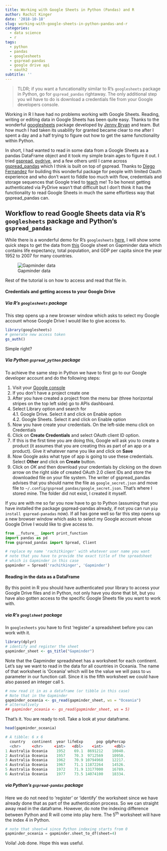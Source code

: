 ```yaml
---
title: Working with Google Sheets in Python (Pandas) and R
author: Rachit Kinger
date: '2018-10-18'
slug: working-with-google-sheets-in-python-pandas-and-r
categories:
  - data science
  - r
tags:
  - python
  - pandas
  - googlesheets
  - gspread-pandas
  - google drive api
  - oauth2
subtitle: ''
---
```

> TLDR; if you want a funcationality similar to R's `googlesheets` package in Python, go for `gspread_pandas` rightaway. The only additional step you wil have to do is download a credentials file from your Google developers console. 

Working in R I have had no problems working with Google Sheets. Reading, writing or editing data in Google Sheets has been quite easy. Thanks to the wonderful [googlesheets](https://github.com/jennybc/googlesheets) package developed by [Jenny Bryan](https://jennybryan.org/) and team. But how much I had taken its usability for granted became clear to me after I spent a day and a half trying to figure out how to get the same functionality within Python.  

In short, I had wanted to read in some data from a Google Sheets as a pandas DataFrame object and it took my simple brain ages to figure it out. I tried [gspread](https://github.com/burnash/gspread), [pydrive](https://pythonhosted.org/PyDrive/quickstart.html), and a few others until I came across [gspread_pandas](https://pypi.org/project/gspread-pandas/) which I think is built on top of gspread. Thanks to [Diego Fernandez](https://github.com/aiguofer) for building this wonderful package for people with limited Oauth experience and who don't want to fiddle too much with flow, credentials and storage sequences that Google tried to [teach](https://developers.google.com/identity/protocols/OAuth2) me! To be honest getting authenticated via PyDrive wasn't that difficult but I don't think it has the functionality to read Google Sheets in much the same effortless way that gspread_pandas can.  

## Workflow to read Google Sheets data via R's `googlesheets` package and Python's `gspread_pandas`  

While there is a wonderful demo for R's `googlesheets` [here](https://github.com/jennybc/googlesheets), I will show some quick steps to get the data from [this](https://docs.google.com/spreadsheets/d/1Bmf8aK8VAMY4UHu2dN-4YwkhsIoh4yl3mTrhVWwN5ZQ/edit?usp=sharing) Google sheet on Gapminder data which contains life expectancy, total population, and GDP per capita since the year 1952 to 2007 for many countries.  
  
  
![Gapminder data](/post/2018-10-18-working-with-google-sheets-in-python-pandas-and-r_files/gapminder_googlesheets.png)  

Rest of the tutorial is on how to access and read that file in. 

#### Credentials and getting access to your Google Drive  
##### Via R's `googlesheets` package  
This step opens up a new browser window which asks to select my Google account whose Google Drive I would like to give access to.  

```r
library(googlesheets)
# generate new access token  
gs_auth()
```

Simple right?  

##### Via Python `gspread_python` package  
To achieve the same step in Python we have to first go to our Google developer account and do the following steps:  

1. Visit your [Google console](https://console.developers.google.com)  
2. If you don't have a project create one  
3. After you have created a project from the menu bar (three horizontal stripes on the top left side) go to APIs dashboard.  
4. Select Library option and search for  
  4.1. Google Drive. Select it and click on Enable option  
  4.2. Google Sheets. Select it and click on Enable option  
5. Now you have create your credentials. On the left-side menu click on Credentials  
6. Click on **Create Credentials** and select OAuth client ID option.  
7. If this is the first time you are doing this, Google will ask you to create a product (it assumes that you are creating this as part of an app or a product). Give it whatever name you like and click on **Save**  
8. Now Google asks what type of app is going to use these credentials. Select **Other** and click on **Create** button.  
9. Click on *OK* and then download your credentials by clicking on the down arrow on the right side of created OAuth 2.0 client IDs and store the downloaded file on your file system. The writer of gspread_pandas advises that you should name the file as `google_secret.json` and move file to `~/.config/gspread_pandas/google_secret.json`. That's where I stored mine. The folder did not exist, I created it myself.  

If you are with me so far you now have to go to Python (assuming that you have installed the package gspread-pandas already, if not you can run `pip install gspread-panadas` now). If all has gone well so far this step opens up a new browser window which asks to select my Google account whose Google Drive I would like to give access to.  

```python
from __future__ import print_function
import pandas as pd
from gspread_pandas import Spread, Client  

# replace my name 'rachitkinger' with whatever user name you want  
# note that you have to provide the exact title of the spreadsheet
# which is Gapminder in this case  
gapminder = Spread('rachitkinger', 'Gapminder')
```


#### Reading in the data as a DataFrame  

By this point in R you should have authenticated your library to access your Google Drive files and in Python, not only have you done that bit, but you have also gotten access to the specific Google Sheets file you want to work with.  

##### via R's `googlsheet` package  
In `googlesheets` you have to first 'register' a spreadsheet before you can work with it. 
```r
library(dplyr)
# identify and register the sheet  
gapminder_sheet <- gs_title("Gapminder")
```  
Note that the Gapminder spreadsheet has a worksheet for each continent. Let's say we want to read in the data for all countries in Oceania. The name of that worksheet is 'Oceania' which will be the value we will pass to `ws` parameter in our function call. Since it is the fifth worksheet we could have also passed an integer call `5`.    
  
```r
# now read it in as a dataframe (or tibble in this case)  
# Note that in the Gapminder
gapminder_oceania <- gs_read(gapminder_sheet, ws = "Oceania")
# alternatively
## gapminder_oceania <- gs_read(gapminder_sheet, ws = 5)
```

That's it. You are ready to roll. Take a look at your dataframe.  
```r
head(gapminder_oceania)
```


```r
# A tibble: 6 x 6
  country   continent  year lifeExp      pop gdpPercap
  <chr>     <chr>     <int>   <dbl>    <int>     <dbl>
1 Australia Oceania    1952    69.1  8691212    10040.
2 Australia Oceania    1957    70.3  9712569    10950.
3 Australia Oceania    1962    70.9 10794968    12217.
4 Australia Oceania    1967    71.1 11872264    14526.
5 Australia Oceania    1972    71.9 13177000    16789.
6 Australia Oceania    1977    73.5 14074100    18334.
```

##### via Python's `gspread-pandas` package   
Here we do not need to 'register' or 'identify' the worksheet since we have already done that as part of the authentication process. So we can straight away read in the dataframe. However, do note the indexing difference between Python and R will come into play here. The 5^th^ worksheet will have the index 4 in Python.  

```python
# note that sheet=4 since Python indexing starts from 0
gapminder_oceania = gapminder.sheet_to_df(sheet=4)
```

Voila! Job done. Hope this was useful.  







 

